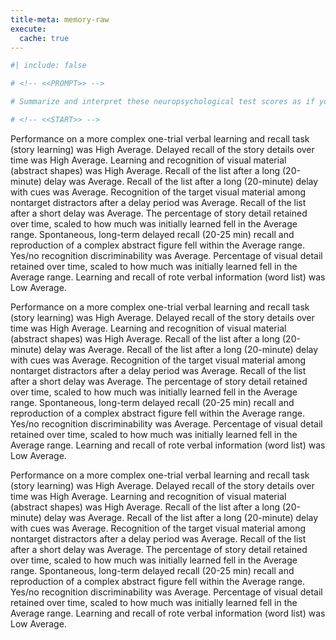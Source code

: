 ```yaml
---
title-meta: memory-raw
execute:
  cache: true
---
```


```r
#| include: false

# <!-- <<PROMPT>> -->

# Summarize and interpret these neuropsychological test scores as if you are an experienced clinical neuropsychologist. For scores that are below average, give a brief example of how this could impact the patient's daily life and functioning. Organize your summary and interpretation from scores that are above average to below average to delineate relative strengths and weaknesses.

# <!-- <<START>> -->

```

<!-- glue -->
 
 
Performance on a more complex one-trial verbal learning and recall task (story learning) was High Average. 
Delayed recall of the story details over time was High Average. 
Learning and recognition of visual material (abstract shapes) was High Average. 
Recall of the list after a long (20-minute) delay was Average. 
Recall of the list after a long (20-minute) delay with cues was Average. 
Recognition of the target visual material among nontarget distractors after a delay period was Average. 
Recall of the list after a short delay was Average. 
The percentage of story detail retained over time, scaled to how much was initially learned fell in the Average range. 
Spontaneous, long-term delayed recall (20-25 min) recall and reproduction of a complex abstract figure fell within the Average range. 
Yes/no recognition discriminability was Average. 
Percentage of visual detail retained over time, scaled to how much was initially learned fell in the Average range. 
Learning and recall of rote verbal information (word list) was Low Average.
 
Performance on a more complex one-trial verbal learning and recall task (story learning) was High Average. 
Delayed recall of the story details over time was High Average. 
Learning and recognition of visual material (abstract shapes) was High Average. 
Recall of the list after a long (20-minute) delay was Average. 
Recall of the list after a long (20-minute) delay with cues was Average. 
Recognition of the target visual material among nontarget distractors after a delay period was Average. 
Recall of the list after a short delay was Average. 
The percentage of story detail retained over time, scaled to how much was initially learned fell in the Average range. 
Spontaneous, long-term delayed recall (20-25 min) recall and reproduction of a complex abstract figure fell within the Average range. 
Yes/no recognition discriminability was Average. 
Percentage of visual detail retained over time, scaled to how much was initially learned fell in the Average range. 
Learning and recall of rote verbal information (word list) was Low Average.
 
Performance on a more complex one-trial verbal learning and recall task (story learning) was High Average. 
Delayed recall of the story details over time was High Average. 
Learning and recognition of visual material (abstract shapes) was High Average. 
Recall of the list after a long (20-minute) delay was Average. 
Recall of the list after a long (20-minute) delay with cues was Average. 
Recognition of the target visual material among nontarget distractors after a delay period was Average. 
Recall of the list after a short delay was Average. 
The percentage of story detail retained over time, scaled to how much was initially learned fell in the Average range. 
Spontaneous, long-term delayed recall (20-25 min) recall and reproduction of a complex abstract figure fell within the Average range. 
Yes/no recognition discriminability was Average. 
Percentage of visual detail retained over time, scaled to how much was initially learned fell in the Average range. 
Learning and recall of rote verbal information (word list) was Low Average.
